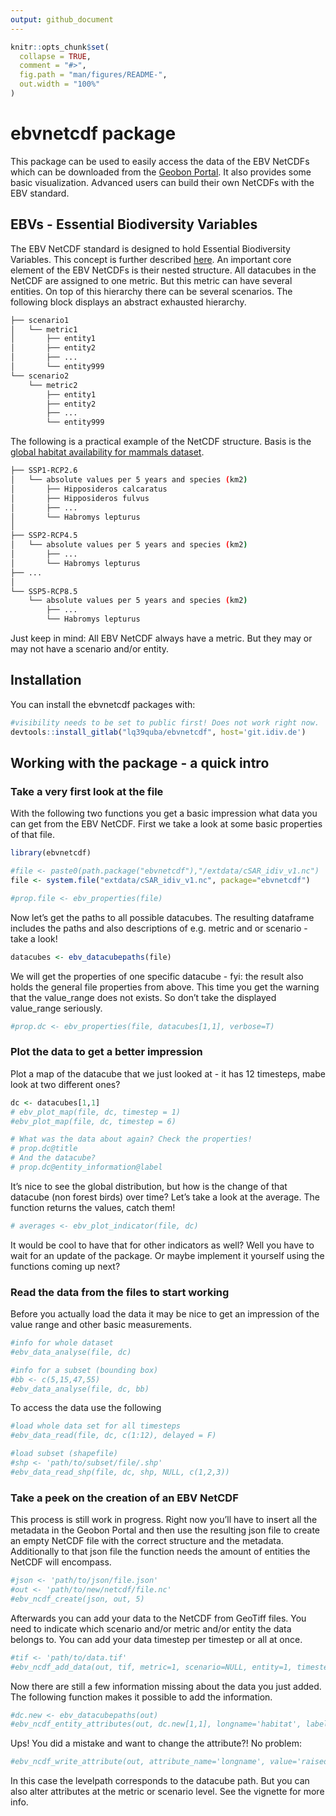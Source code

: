 ```yaml
---
output: github_document
---
```


<!-- README.md is generated from README.Rmd. Please edit that file -->

```r
knitr::opts_chunk$set(
  collapse = TRUE,
  comment = "#>",
  fig.path = "man/figures/README-",
  out.width = "100%"
)
```

# ebvnetcdf package

<!-- badges: start -->
<!-- badges: end -->

This package can be used to easily access the data of the EBV NetCDFs which can be downloaded from the
[Geobon Portal](https://portal.geobon.org/). It also provides some basic visualization. Advanced users can build their own NetCDFs with the EBV standard.

## EBVs - Essential Biodiversity Variables
The EBV NetCDF standard is designed to hold Essential Biodiversity Variables. This concept is further described [here](https://geobon.org/ebvs/what-are-ebvs/).
An important core element of the EBV NetCDFs is their nested structure. All datacubes in the NetCDF are assigned to one metric. But this metric can have several entities. On top of this hierarchy there can be several scenarios. The following block displays an abstract exhausted hierarchy.

```bash
├── scenario1
│   └── metric1
│       ├── entity1
│       ├── entity2
│       ├── ...
│       └── entity999
└── scenario2
    └── metric2
        ├── entity1
        ├── entity2
        ├── ...
        └── entity999
```

The following is a practical example of the NetCDF structure. Basis is the [global habitat availability for mammals dataset](https://portal.geobon.org/ebv-detail?id=5).

```bash
├── SSP1-RCP2.6
│   └── absolute values per 5 years and species (km2)
│       ├── Hipposideros calcaratus
│       ├── Hipposideros fulvus
│       ├── ...
│       └── Habromys lepturus
│
├── SSP2-RCP4.5
│   └── absolute values per 5 years and species (km2)
│       ├── ...
│       └── Habromys lepturus
├── ...
│
└── SSP5-RCP8.5
    └── absolute values per 5 years and species (km2)
        ├── ...
        └── Habromys lepturus    

```

Just keep in mind: All EBV NetCDF always have a metric. But they may or may not have a scenario and/or entity. 

## Installation

You can install the ebvnetcdf packages with: 

``` r
#visibility needs to be set to public first! Does not work right now. 
devtools::install_gitlab("lq39quba/ebvnetcdf", host='git.idiv.de') 
```

## Working with the package - a quick intro

### Take a very first look at the file

With the following two functions you get a basic impression what data you can get from the EBV NetCDF.
First we take a look at some basic properties of that file.

```r
library(ebvnetcdf)

#file <- paste0(path.package("ebvnetcdf"),"/extdata/cSAR_idiv_v1.nc")
file <- system.file("extdata/cSAR_idiv_v1.nc", package="ebvnetcdf")

#prop.file <- ebv_properties(file)

```

Now let's get the paths to all possible datacubes. The resulting dataframe includes the paths and also descriptions of e.g. metric and or scenario - take a look!

```r
datacubes <- ebv_datacubepaths(file)
```

We will get the properties of one specific datacube - fyi: the result also holds the general file properties from above.
This time you get the warning that the value_range does not exists. So don't take the displayed value_range seriously.

```r
#prop.dc <- ebv_properties(file, datacubes[1,1], verbose=T)
```


### Plot the data to get a better impression
Plot a map of the datacube that we just looked at - it has 12 timesteps, mabe look at two different ones?

```r
dc <- datacubes[1,1]
# ebv_plot_map(file, dc, timestep = 1)
#ebv_plot_map(file, dc, timestep = 6)

# What was the data about again? Check the properties!
# prop.dc@title
# And the datacube?
# prop.dc@entity_information@label

```

It's nice to see the global distribution, but how is the change of that datacube (non forest birds) over time? Let's take a look at the average. The function returns the values, catch them!

```r
# averages <- ebv_plot_indicator(file, dc)
```

It would be cool to have that for other indicators as well? Well you have to wait for an update of the package. Or maybe implement it yourself using the functions coming up next?

### Read the data from the files to start working
Before you actually load the data it may be nice to get an impression of the value range and other basic measurements. 

```r
#info for whole dataset
#ebv_data_analyse(file, dc)

#info for a subset (bounding box)
#bb <- c(5,15,47,55)
#ebv_data_analyse(file, dc, bb)
```

To access the data use the following
```r
#load whole data set for all timesteps
#ebv_data_read(file, dc, c(1:12), delayed = F)

#load subset (shapefile)
#shp <- 'path/to/subset/file/.shp'
#ebv_data_read_shp(file, dc, shp, NULL, c(1,2,3))
```


### Take a peek on the creation of an EBV NetCDF
This process is still work in progress. Right now you'll have to insert all the metadata in the Geobon Portal and then use the resulting json file to create an empty NetCDF file with the correct structure and the metadata. Additionally to that json file the function needs the amount of entities the NetCDF will encompass.

```r
#json <- 'path/to/json/file.json'
#out <- 'path/to/new/netcdf/file.nc'
#ebv_ncdf_create(json, out, 5)
```

Afterwards you can add your data to the NetCDF from GeoTiff files. You need to indicate which scenario and/or metric and/or entity the data belongs to. You can add your data timestep per timestep or all at once.

```r
#tif <- 'path/to/data.tif' 
#ebv_ncdf_add_data(out, tif, metric=1, scenario=NULL, entity=1, timestep=c(1:6), band=c(1:6))
```

Now there are still a few information missing about the data you just added. The following function makes it possible to add the information.

```r
#dc.new <- ebv_datacubepaths(out)
#ebv_ncdf_entity_attributes(out, dc.new[1,1], longname='habitat', label='bog', units='Percentage', fillvalue=-999)
```

Ups! You did a mistake and want to change the attribute?! No problem:
```r
#ebv_ncdf_write_attribute(out, attribute_name='longname', value='raised bog', levelpath='metric00/entity00')

```
In this case the levelpath corresponds to the datacube path. But you can also alter attributes at the metric or scenario level. See the vignette for more info.


